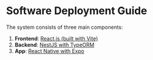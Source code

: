 # Software Deployment Guide

The system consists of three main components:

1. **Frontend**: [React.js (built with Vite)](frontend-reactjs)
2. **Backend**: [NestJS with TypeORM](backend-nestjs)
3. **App**: [React Native with Expo](app-react-native/introduction)
